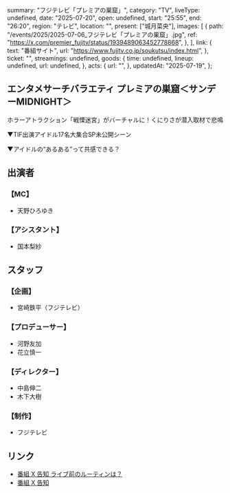   summary: "フジテレビ「プレミアの巣窟」",
  category: "TV",
  liveType: undefined,
  date: "2025-07-20",
  open: undefined,
  start: "25:55",
  end: "26:20",
  region: "テレビ",
  location: "",
  present: ["城月菜央"],
  images: [
    {
      path: "/events/2025/2025-07-06_フジテレビ「プレミアの巣窟」.jpg",
      ref: "https://x.com/premier_fujitv/status/1939489063452778868",
    },
  ],
  link: {
    text: "番組サイト",
    url: "https://www.fujitv.co.jp/soukutsu/index.html",
  },
  ticket: "",
  streamings: undefined,
  goods: {
    time: undefined,
    lineup: undefined,
    url: undefined,
  },
  acts: {
    url: "",
  },
  updatedAt: "2025-07-19",
};

## エンタメサーチバラエティ プレミアの巣窟＜サンデーMIDNIGHT＞

ホラーアトラクション「戦慄迷宮」がバーチャルに！くにりさが潜入取材で悲鳴

▼TIF出演アイドル17名大集合SP未公開シーン

▼アイドルの“あるある”って共感できる？

## 出演者

### 【MC】

- 天野ひろゆき

### 【アシスタント】

- 国本梨紗

## スタッフ

### 【企画】

- 宮崎鉄平（フジテレビ）

### 【プロデューサー】

- 河野友加
- 花立慎一

### 【ディレクター】

- 中島伸二
- 木下大樹

### 【制作】

- フジテレビ

## リンク

- [番組 X 告知 ライブ前のルーティンは？](https://x.com/premier_fujitv/status/1945770449335668803)
- [番組 X 告知](https://x.com/premier_fujitv/status/1945747801989615914)
